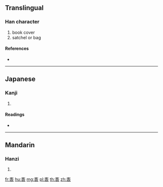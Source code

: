 {{character info/new}}
==Translingual==

===Han character===
{{Han char|rn=145|rad=衣|as=05|sn=11|four=|canj=YHOV}}

# book cover
# satchel or bag

====References====
* {{Han ref|kx=1114.300|dkj=34205|dj=1580.150|hdz=53080.140|uh=88A0|ud=34976}}

----

==Japanese==

===Kanji===
{{ja-kanji|grade=|rs=衣05}}

# {{defn|lang=ja|sort=衣05}}

====Readings====
* {{ja-readings|on=[[ちつ]] (chitsu), [[じち]] (jichi)|kun=|nanori=}}

----

==Mandarin==

===Hanzi===
{{cmn-hanzi|pin=[[zhì]] ([[zhi4]])|wg=chih<sup>4</sup>}}

# {{defn|lang=cmn|sort=衣05}}

[[fr:袠]]
[[hu:袠]]
[[mg:袠]]
[[pl:袠]]
[[th:袠]]
[[zh:袠]]